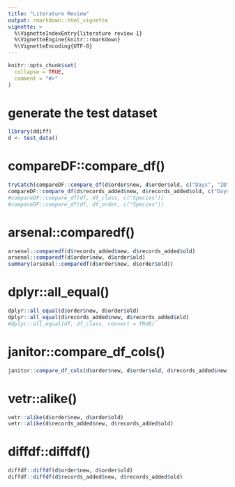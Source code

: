 ```yaml
---
title: "Literature Review"
output: rmarkdown::html_vignette
vignette: >
  %\VignetteIndexEntry{literature review 1}
  %\VignetteEngine{knitr::rmarkdown}
  %\VignetteEncoding{UTF-8}
---
```


```r
knitr::opts_chunk$set(
  collapse = TRUE,
  comment = "#>"
)
```

# generate the test dataset 
```r
library(ddiff)
d <- test_data()
```

# compareDF::compare_df()
```r
tryCatch(compareDF::compare_df(d$order$new, d$order$old, c("Days", "ID")), error = function(e) "error found")
compareDF::compare_df(d$records_added$new, d$records_added$old, c("Days"))
#compareDF::compare_df(df, df_class, c("Species"))
#compareDF::compare_df(df, df_order, c("Species"))
```

# arsenal::comparedf()
```r
arsenal::comparedf(d$records_added$new, d$records_added$old)
arsenal::comparedf(d$order$new, d$order$old)
summary(arsenal::comparedf(d$order$new, d$order$old))
```

# dplyr::all_equal()
```r
dplyr::all_equal(d$order$new, d$order$old)
dplyr::all_equal(d$records_added$new, d$records_added$old)
#dplyr::all_equal(df, df_class, convert = TRUE)
```

# janitor::compare_df_cols()
```r
janitor::compare_df_cols(d$order$new, d$order$old, d$records_added$new, d$records_added$old)
```

# vetr::alike()
```r
vetr::alike(d$order$new, d$order$old)
vetr::alike(d$records_added$new, d$records_added$old)
```

# diffdf::diffdf()
```r
diffdf::diffdf(d$order$new, d$order$old)
diffdf::diffdf(d$records_added$new, d$records_added$old)
```

